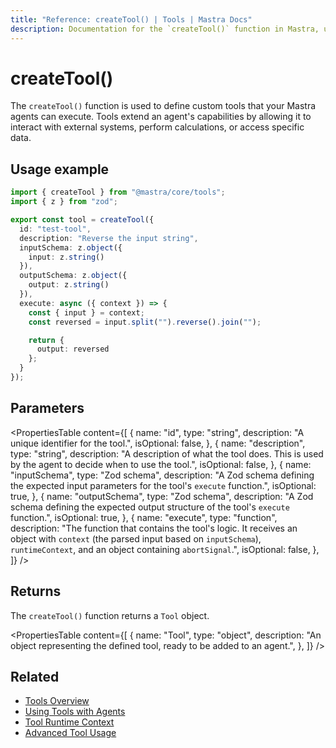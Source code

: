 ```yaml
---
title: "Reference: createTool() | Tools | Mastra Docs"
description: Documentation for the `createTool()` function in Mastra, used to define custom tools for agents.
---
```


# createTool()

The `createTool()` function is used to define custom tools that your Mastra agents can execute. Tools extend an agent's capabilities by allowing it to interact with external systems, perform calculations, or access specific data.

## Usage example

```typescript filename="src/mastra/tools/reverse-tool.ts" showLineNumbers copy
import { createTool } from "@mastra/core/tools";
import { z } from "zod";

export const tool = createTool({
  id: "test-tool",
  description: "Reverse the input string",
  inputSchema: z.object({
    input: z.string()
  }),
  outputSchema: z.object({
    output: z.string()
  }),
  execute: async ({ context }) => {
    const { input } = context;
    const reversed = input.split("").reverse().join("");

    return {
      output: reversed
    };
  }
});
```

## Parameters

<PropertiesTable
  content={[
    {
      name: "id",
      type: "string",
      description: "A unique identifier for the tool.",
      isOptional: false,
    },
    {
      name: "description",
      type: "string",
      description:
        "A description of what the tool does. This is used by the agent to decide when to use the tool.",
      isOptional: false,
    },
    {
      name: "inputSchema",
      type: "Zod schema",
      description:
        "A Zod schema defining the expected input parameters for the tool's `execute` function.",
      isOptional: true,
    },
    {
      name: "outputSchema",
      type: "Zod schema",
      description:
        "A Zod schema defining the expected output structure of the tool's `execute` function.",
      isOptional: true,
    },
    {
      name: "execute",
      type: "function",
      description:
        "The function that contains the tool's logic. It receives an object with `context` (the parsed input based on `inputSchema`), `runtimeContext`, and an object containing `abortSignal`.",
      isOptional: false,
    },
  ]}
/>

## Returns

The `createTool()` function returns a `Tool` object.

<PropertiesTable
  content={[
    {
      name: "Tool",
      type: "object",
      description:
        "An object representing the defined tool, ready to be added to an agent.",
    },
  ]}
/>

## Related

- [Tools Overview](/docs/tools-mcp/overview.mdx)
- [Using Tools with Agents](/docs/agents/using-tools-and-mcp.mdx)
- [Tool Runtime Context](/docs/tools-mcp/runtime-context.mdx)
- [Advanced Tool Usage](/docs/tools-mcp/advanced-usage.mdx)
